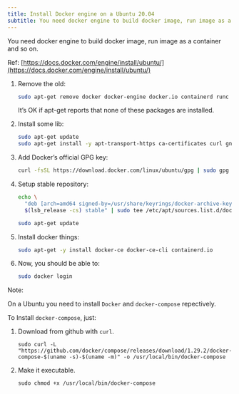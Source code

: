 ```yaml
---
title: Install Docker engine on a Ubuntu 20.04
subtitle: You need docker engine to build docker image, run image as a container and so on.
---
```


You need docker engine to build docker image, run image as a container and so on.

Ref: [https://docs.docker.com/engine/install/ubuntu/](https://docs.docker.com/engine/install/ubuntu/)

1. Remove the old:

    ```bash
    sudo apt-get remove docker docker-engine docker.io containerd runc
    ```

    It’s OK if apt-get reports that none of these packages are installed.

2. Install some lib:

    ```bash
    sudo apt-get update
    sudo apt-get install -y apt-transport-https ca-certificates curl gnupg lsb-release
    ```

3. Add Docker’s official GPG key:

    ```bash
    curl -fsSL https://download.docker.com/linux/ubuntu/gpg | sudo gpg --dearmor -o /usr/share/keyrings/docker-archive-keyring.gpg
    ```

4. Setup stable repository:

    ```bash
    echo \
      "deb [arch=amd64 signed-by=/usr/share/keyrings/docker-archive-keyring.gpg] https://download.docker.com/linux/ubuntu \
      $(lsb_release -cs) stable" | sudo tee /etc/apt/sources.list.d/docker.list > /dev/null

    sudo apt-get update
    ```

5. Install docker things:

    ```bash
    sudo apt-get -y install docker-ce docker-ce-cli containerd.io
    ```

6. Now, you should be able to:

    ```bash
    sudo docker login
    ```

Note:

On a Ubuntu you need to install `Docker` and `docker-compose` repectively.

To Install `docker-compose`, just:

1. Download from github with `curl`.

    ```docker
    sudo curl -L "https://github.com/docker/compose/releases/download/1.29.2/docker-compose-$(uname -s)-$(uname -m)" -o /usr/local/bin/docker-compose
    ```

2. Make it executable.

    ```docker
    sudo chmod +x /usr/local/bin/docker-compose
    ```